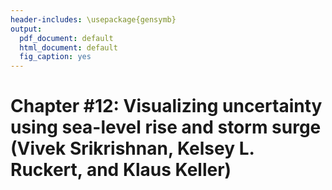 ```yaml
---
header-includes: \usepackage{gensymb}
output:
  pdf_document: default
  html_document: default
  fig_caption: yes
---
```


# Chapter #12: Visualizing uncertainty using sea-level rise and storm surge (Vivek Srikrishnan, Kelsey L. Ruckert, and Klaus Keller)
